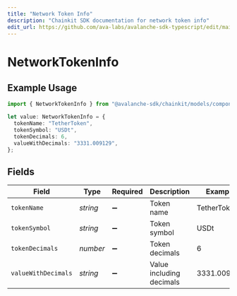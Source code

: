 ```yaml
---
title: "Network Token Info"
description: "Chainkit SDK documentation for network token info"
edit_url: https://github.com/ava-labs/avalanche-sdk-typescript/edit/main/chainkit/docs/models/components/networktokeninfo.md
---
```


# NetworkTokenInfo

## Example Usage

```typescript
import { NetworkTokenInfo } from "@avalanche-sdk/chainkit/models/components";

let value: NetworkTokenInfo = {
  tokenName: "TetherToken",
  tokenSymbol: "USDt",
  tokenDecimals: 6,
  valueWithDecimals: "3331.009129",
};
```

## Fields

| Field                    | Type                     | Required                 | Description              | Example                  |
| ------------------------ | ------------------------ | ------------------------ | ------------------------ | ------------------------ |
| `tokenName`              | *string*                 | :heavy_minus_sign:       | Token name               | TetherToken              |
| `tokenSymbol`            | *string*                 | :heavy_minus_sign:       | Token symbol             | USDt                     |
| `tokenDecimals`          | *number*                 | :heavy_minus_sign:       | Token decimals           | 6                        |
| `valueWithDecimals`      | *string*                 | :heavy_minus_sign:       | Value including decimals | 3331.009129              |